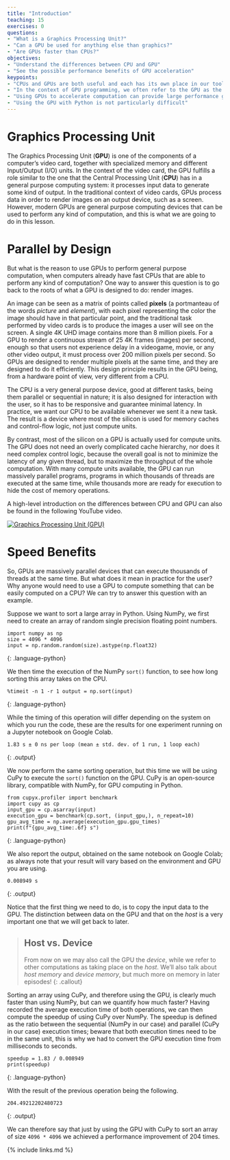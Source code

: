 ```yaml
---
title: "Introduction"
teaching: 15
exercises: 0
questions:
- "What is a Graphics Processing Unit?"
- "Can a GPU be used for anything else than graphics?"
- "Are GPUs faster than CPUs?"
objectives:
- "Understand the differences between CPU and GPU"
- "See the possible performance benefits of GPU acceleration"
keypoints:
- "CPUs and GPUs are both useful and each has its own place in our toolbox"
- "In the context of GPU programming, we often refer to the GPU as the *device* and the CPU as the *host*"
- "Using GPUs to accelerate computation can provide large performance gains"
- "Using the GPU with Python is not particularly difficult"
---
```


# Graphics Processing Unit

The Graphics Processing Unit (**GPU**) is one of the components of a computer's video card, together with specialized memory and different Input/Output (I/O) units.
In the context of the video card, the GPU fulfills a role similar to the one that the Central Processing Unit (**CPU**) has in a general purpose computing system: it processes input data to generate some kind of output.
In the traditional context of video cards, GPUs process data in order to render images on an output device, such as a screen.
However, modern GPUs are general purpose computing devices that can be used to perform any kind of computation, and this is what we are going to do in this lesson.

# Parallel by Design

But what is the reason to use GPUs to perform general purpose computation, when computers already have fast CPUs that are able to perform any kind of computation?
One way to answer this question is to go back to the roots of what a GPU is designed to do: render images.

An image can be seen as a matrix of points called **pixels** (a portmanteau of the words *picture* and *element*), with each pixel representing the color the image should have in that particular point, and the traditional task performed by video cards is to produce the images a user will see on the screen.
A single 4K UHD image contains more than 8 million pixels.
For a GPU  to render a continuous stream of 25 4K frames (images) per second, enough so that users not experience delay in a videogame, movie, or any other video output, it must process over 200 million pixels per second.
So GPUs are designed to render multiple pixels at the same time, and they are designed to do it efficiently.
This design principle results in the GPU being, from a hardware point of view, very different from a CPU.

The CPU is a very general purpose device, good at different tasks, being them parallel or sequential in nature; it is also designed for interaction with the user, so it has to be responsive and guarantee minimal latency.
In practice, we want our CPU to be available whenever we sent it a new task.
The result is a device where most of the silicon is used for memory caches and control-flow logic, not just compute units.

By contrast, most of the silicon on a GPU is actually used for compute units.
The GPU does not need an overly complicated cache hierarchy, nor does it need complex control logic, because the overall goal is not to minimize the latency of any given thread, but to maximize the throughput of the whole computation.
With many compute units available, the GPU can run massively parallel programs, programs in which thousands of threads are executed at the same time, while thousands more are ready for execution to hide the cost of memory operations.

A high-level introduction on the differences between CPU and GPU can also be found in the following YouTube video.

[![Graphics Processing Unit (GPU)](http://img.youtube.com/vi/bZdxcHEM-uc/0.jpg)](https://www.youtube.com/watch?v=bZdxcHEM-uc "Graphics Processing Unit (GPU)")

# Speed Benefits

So, GPUs are massively parallel devices that can execute thousands of threads at the same time.
But what does it mean in practice for the user? Why anyone would need to use a GPU to compute something that can be easily computed on a CPU?
We can try to answer this question with an example.

Suppose we want to sort a large array in Python.
Using NumPy, we first need to create an array of random single precision floating point numbers.

~~~
import numpy as np
size = 4096 * 4096
input = np.random.random(size).astype(np.float32)
~~~
{: .language-python}

We then time the execution of the NumPy `sort()` function, to see how long sorting this array takes on the CPU.

~~~
%timeit -n 1 -r 1 output = np.sort(input)
~~~
{: .language-python}

While the timing of this operation will differ depending on the system on which you run the code, these are the results for one experiment running on a Jupyter notebook on Google Colab.

~~~
1.83 s ± 0 ns per loop (mean ± std. dev. of 1 run, 1 loop each)
~~~
{: .output}

We now perform the same sorting operation, but this time we will be using CuPy to execute the `sort()` function on the GPU.
CuPy is an open-source library, compatible with NumPy, for GPU computing in Python.

~~~
from cupyx.profiler import benchmark
import cupy as cp
input_gpu = cp.asarray(input)
execution_gpu = benchmark(cp.sort, (input_gpu,), n_repeat=10)
gpu_avg_time = np.average(execution_gpu.gpu_times)
print(f"{gpu_avg_time:.6f} s")
~~~
{: .language-python}

We also report the output, obtained on the same notebook on Google Colab; as always note that your result will vary based on the environment and GPU you are using.

~~~
0.008949 s
~~~
{: .output}

Notice that the first thing we need to do, is to copy the input data to the GPU. The distinction between data on the GPU and that on the *host* is a very important one that we will get back to later.

> ## Host vs. Device
> From now on we may also call the GPU the *device*, while we refer to other computations as taking place on the *host*. We'll also talk about *host memory* and *device memory*, but much more on memory in later episodes!
{: .callout}


Sorting an array using CuPy, and therefore using the GPU, is clearly much faster than using NumPy, but can we quantify how much faster?
Having recorded the average execution time of both operations, we can then compute the speedup of using CuPy over NumPy.
The speedup is defined as the ratio between the sequential (NumPy in our case) and parallel (CuPy in our case) execution times; beware that both execution times need to be in the same unit, this is why we had to convert the GPU execution time from milliseconds to seconds.

~~~
speedup = 1.83 / 0.008949
print(speedup)
~~~
{: .language-python}

With the result of the previous operation being the following.

~~~
204.49212202480723
~~~
{: .output}

We can therefore say that just by using the GPU with CuPy to sort an array of size `4096 * 4096` we achieved a performance improvement of 204 times.

{% include links.md %}
